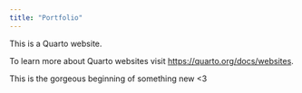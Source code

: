 ```yaml
---
title: "Portfolio"
---
```


This is a Quarto website.

To learn more about Quarto websites visit <https://quarto.org/docs/websites>.

This is the gorgeous beginning of something new \<3
